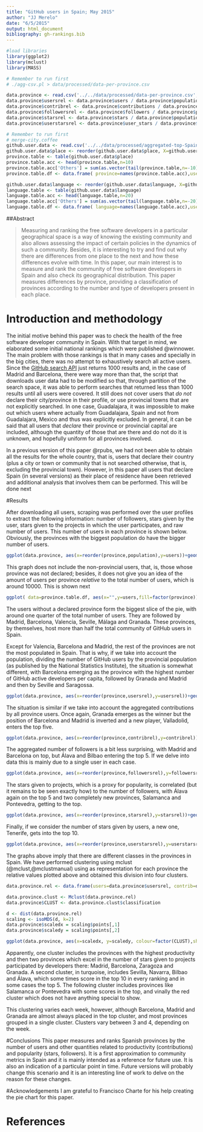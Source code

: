 ```yaml
---
title: "GitHub users in Spain; May 2015"
author: "JJ Merelo"
date: "6/5/2015"
output: html_document
bibliography: gh-rankings.bib
---
```


```r

#load libraries
library(ggplot2)
library(mclust)
library(MASS)

# Remember to run first 
# ./agg-csv.pl > data/processed/data-per-province.csv               

data.province <- read.csv('../../data/processed/data-per-province.csv',sep=';')
data.province$usersrel <- data.province$users / data.province$population
data.province$contribrel <- data.province$contributions / data.province$population
data.province$followersrel <- data.province$followers / data.province$population
data.province$starsrel <- data.province$stars / data.province$population
data.province$userstarsrel <- data.province$user_stars / data.province$population

# Remember to run first
# merge-city.coffee
github.user.data <- read.csv('../../data/processed/aggregated-top-Spain.csv',sep=';')
github.user.data$place <- reorder(github.user.data$place, X=github.user.data$place, FUN= function(x) -length(x))
province.table <- table(github.user.data$place)
province.table.acc <- head(province.table,n=10)
province.table.acc['Others'] = sum(as.vector(tail(province.table,n=-10)))
province.table.df <- data.frame( province=names(province.table.acc),users= as.vector(province.table.acc))

github.user.data$language <- reorder(github.user.data$language, X=github.user.data$language, FUN= function(x) -length(x))
language.table <- table(github.user.data$language)
language.table.acc <- head(language.table,n=20)
language.table.acc['Others'] = sum(as.vector(tail(language.table,n=-20)))
language.table.df <- data.frame( language=names(language.table.acc),users= as.vector(language.table.acc))
```

##Abstract

>Measuring and ranking the free software developers in a particular geographical space is a way of knowing the existing community and also allows assessing the impact of certain policies in the dynamics of such a community. Besides, it is interesting to try and find out why there are differences from one place to the next and how these differences evolve with time. 
>In this paper, our main interest is to measure and rank the community of free software developers in Spain and also check its geographical distribution. This paper measures differences by province, providing a classification of provinces according to the number and type of developers present in each place. 

# Introduction and methodology

The initial motive behind this paper was to check the health of the free software developer community in Spain. With that target in mind, we elaborated some initial national rankings which were published @winnower. The main problem with those rankings is that in many cases and specially in the big cities, there was no attempt to exhaustively search all active users. Since the [GitHub search API](https://developer.github.com/v3/search/#search-users) just returns 1000 results and, in the case of Madrid and Barcelona, there were way more than that, the script that downloads user data had to be modified so that, through partition of the search space, it was able to perform searches that returned less than 1000 results until all users were covered. It still does not cover users that *do not* declare their city/province in their profile, or use provincial towns that are not explicitly searched. In one case, Guadalajara, it was impossible to make out which users where actually from Guadalajara, Spain and not from Guadalajara, Mexico and thus was explicitly excluded. In general, it can be said that all users that *declare* their province or provincial capital are included, although the quantity of those that are there and do not do it is unknown, and hopefully uniform for all provinces involved. 

In a previous version of this paper @rpubs, we had not been able to obtain all the results for the whole country, that is, users that declare their country (plus a city or town or community that is not searched otherwise, that is, excluding the provincial town). However, in this paper all users that declare Spain (in several versions) as their place of residence have been retrieved and additional analysis that involves them can be performed. This will be done next


#Results

After downloading all users, scraping was performed over the user profiles to extract the following information: number of followers, stars given by the user, stars given to the projects in which the user participates, and raw number of users. This number of users in each province is shown below. Obviously, the provinces with the biggest population do have the bigger number of users.


```r
ggplot(data.province, aes(x=reorder(province,population),y=users))+geom_bar(stat='identity')+coord_flip()
```

This graph does not include the non-provincial users, that, is, those whose province was not declared; besides, it does not give you an idea of the amount of users per province *relative* to the total number of users, which is around 10000. This is shown next

```r
ggplot( data=province.table.df, aes(x="",y=users,fill=factor(province)))+ geom_bar(width=1,stat='identity') + coord_polar(theta='y')
```

The users without a declared province form the biggest slice of the pie, with around one quarter of the total number of users. They are followed by Madrid, Barcelona, Valencia, Seville, Málaga and Granada. These provinces, by themselves, host more than half the total community of GitHub users in Spain. 

Except for Valencia, Barcelona and Madrid, the rest of the provinces are not the most populated in Spain. That is why, if we take into account the population, dividing the number of GitHub users by the provincial population (as published by the National Statistics Institute), the situation is somewhat different, with Barcelona emerging as the province with the highest number of GitHub active developers per capita, followed by Granada and Madrid and then by Seville and Saragossa.

```r
ggplot(data.province, aes(x=reorder(province,usersrel),y=usersrel))+geom_bar(stat='identity')+coord_flip()
```

The situation is similar if we take into account the aggregated contributions by all province users. Once again, Granada emerges as the winner but the position of Barcelona and Madrid is inverted and a new player, Valladolid, enters the top five.

```r
ggplot(data.province, aes(x=reorder(province,contribrel),y=contribrel))+geom_bar(stat='identity')+coord_flip()
```

The aggregated number of followers is a bit less surprising, with Madrid and Barcelona on top, but Álava and Bilbao entering the top 5. If we delve into data this is mainly due to a single user in each case. 

```r
ggplot(data.province, aes(x=reorder(province,followersrel),y=followersrel))+geom_bar(stat='identity')+coord_flip()
```

The stars given to projects, which is a proxy for popularity, is correlated (but it remains to be seen exactly how) to the number of followers, with Álava again on the top 5 and two completely new provinces, Salamanca and Pontevedra, getting to the top. 

```r
ggplot(data.province, aes(x=reorder(province,starsrel),y=starsrel))+geom_bar(stat='identity')+coord_flip()
```

Finally, if we consider the number of stars given by users, a new one, Tenerife, gets into the top 10.
```r
ggplot(data.province, aes(x=reorder(province,userstarsrel),y=userstarsrel))+geom_bar(stat='identity')+coord_flip()
```

The graphs above imply that there are different classes in the provinces in Spain. We have performed clustering using mclust (@mclust,@mclustmanual) using as representation for each province the relative values plotted above and obtained this division into four clusters.

```r
data.province.rel <- data.frame(users=data.province$usersrel, contrib=data.province$contribrel, stars=data.province$starsrel, userstars=data.province$userstarsrel )

data.province.clust <- Mclust(data.province.rel)
data.province$CLUST <- data.province.clust$classification

d <- dist(data.province.rel)
scaling <- isoMDS(d, k=2)
data.province$scaledx = scaling$points[,1]
data.province$scaledy = scaling$points[,2]

ggplot(data.province, aes(x=scaledx, y=scaledy, colour=factor(CLUST),shape=factor(CLUST)))+geom_point()+ geom_text(aes(label=province,angle=315,hjust=0))
```

Apparently, one cluster includes the provinces with the highest productivity and then two provinces which excel in the number of stars given to projects participated by developers there: Madrid, Barcelona, Zaragoza and Granada. A second cluster, in turquoise, includes Sevilla, Navarra, Bilbao and Álava, which some times score in the top 10 in every ranking and in some cases the top 5. The following cluster includes  provinces like Salamanca or Pontevedra with some scores in the top, and vinally the red cluster which does not have anything special to show.

This clustering varies each week, however, although Barcelona, Madrid and Granada are almost always placed in the top cluster, and most provinces grouped in a single cluster. Clusters vary between 3 and 4, depending on the week.

#Conclusions
This paper measures and ranks Spanish provinces by the number of users and other quantities related to productivity (contributions) and popularity (stars, followers). It is a first approximation to community metrics in Spain and it is mainly intended as a reference for future use. It is also an indication of a particular point in time. Future versions will probably change this scenario and it is an interesting line of work to delve on the reason for these changes.

#Acknowledgements
I am grateful to Francisco Charte for his help creating the pie chart for this paper.

# References
